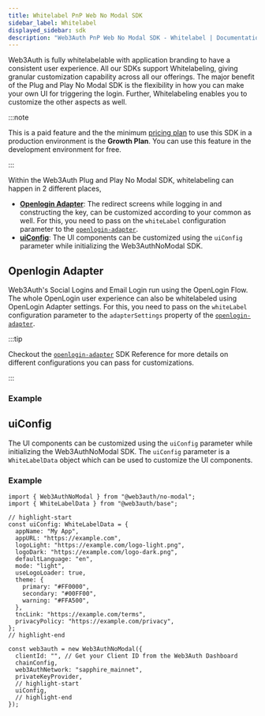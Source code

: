 ```yaml
---
title: Whitelabel PnP Web No Modal SDK
sidebar_label: Whitelabel
displayed_sidebar: sdk
description: "Web3Auth PnP Web No Modal SDK - Whitelabel | Documentation - Web3Auth"
---
```



Web3Auth is fully whitelabelable with application branding to have a consistent user experience. All our SDKs support Whitelabeling, giving granular
customization capability across all our offerings. The major benefit of the Plug and Play No Modal SDK is the flexibility in how you can make your own
UI for triggering the login. Further, Whitelabeling enables you to customize the other aspects as well.

:::note

This is a paid feature and the the minimum [pricing plan](https://web3auth.io/pricing.html) to use this SDK in a production environment is the
**Growth Plan**. You can use this feature in the development environment for free.

:::

Within the Web3Auth Plug and Play No Modal SDK, whitelabeling can happen in 2 different places,

- [**Openlogin Adapter**](#openlogin-adapter): The redirect screens while logging in and constructing the key, can be customized according to your
  common as well. For this, you need to pass on the `whiteLabel` configuration parameter to the
  [`openlogin-adapter`](/sdk/pnp/web/adapters/openlogin).
- [**uiConfig**](sdk/pnp/web/no-modal/initialize#uiconfig): The UI components can be customized using the `uiConfig` parameter while initializing the
  Web3AuthNoModal SDK.

<OpenloginWhiteLabelConfig />

## Openlogin Adapter

Web3Auth's Social Logins and Email Login run using the OpenLogin Flow. The whole OpenLogin user experience can also be whitelabeled using OpenLogin
Adapter settings. For this, you need to pass on the `whiteLabel` configuration parameter to the `adapterSettings` property of the
[`openlogin-adapter`](/sdk/pnp/web/adapters/openlogin).

:::tip

Checkout the [`openlogin-adapter`](/sdk/pnp/web/adapters/openlogin) SDK Reference for more details on different configurations you can pass for
customizations.

:::

### Example

<OpenloginWhiteLabelExample />

## uiConfig

The UI components can be customized using the `uiConfig` parameter while initializing the Web3AuthNoModal SDK. The `uiConfig` parameter is a
`WhiteLabelData` object which can be used to customize the UI components.

### Example

```tsx
import { Web3AuthNoModal } from "@web3auth/no-modal";
import { WhiteLabelData } from "@web3auth/base";

// highlight-start
const uiConfig: WhiteLabelData = {
  appName: "My App",
  appURL: "https://example.com",
  logoLight: "https://example.com/logo-light.png",
  logoDark: "https://example.com/logo-dark.png",
  defaultLanguage: "en",
  mode: "light",
  useLogoLoader: true,
  theme: {
    primary: "#FF0000",
    secondary: "#00FF00",
    warning: "#FFA500",
  },
  tncLink: "https://example.com/terms",
  privacyPolicy: "https://example.com/privacy",
};
// highlight-end

const web3auth = new Web3AuthNoModal({
  clientId: "", // Get your Client ID from the Web3Auth Dashboard
  chainConfig,
  web3AuthNetwork: "sapphire_mainnet",
  privateKeyProvider,
  // highlight-start
  uiConfig,
  // highlight-end
});
```
